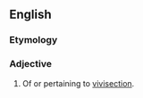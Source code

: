 ==English==

===Etymology===
{{suffix|en|vivisection|al}}

===Adjective===
{{head|en|adjective}}

# Of or pertaining to [[vivisection]].